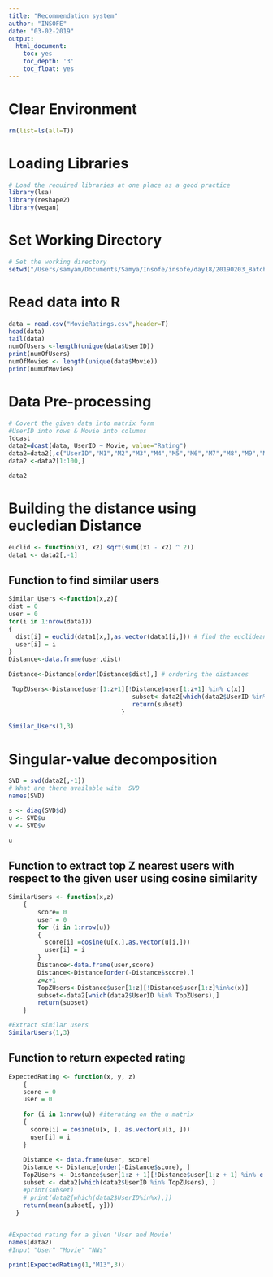 ```yaml
---
title: "Recommendation system"
author: "INSOFE"
date: "03-02-2019"
output:
  html_document:
    toc: yes
    toc_depth: '3'
    toc_float: yes
---
```


# Clear Environment

```r
rm(list=ls(all=T))
```

# Loading Libraries

```r
# Load the required libraries at one place as a good practice
library(lsa)
library(reshape2)
library(vegan)
```

# Set Working Directory

```r
# Set the working directory
setwd("/Users/samyam/Documents/Samya/Insofe/insofe/day18/20190203_Batch56_CSE_7305c_Lab04_RecommendationSystems")
```

# Read data into R

```r

data = read.csv("MovieRatings.csv",header=T)
head(data)
tail(data)
numOfUsers <-length(unique(data$UserID))
print(numOfUsers)
numOfMovies <- length(unique(data$Movie))
print(numOfMovies)
```

# Data Pre-processing

```r

# Covert the given data into matrix form
#UserID into rows & Movie into columns
?dcast
data2=dcast(data, UserID ~ Movie, value="Rating")
data2=data2[,c("UserID","M1","M2","M3","M4","M5","M6","M7","M8","M9","M10","M11","M12","M13","M14","M15","M16","M17","M18","M19")]
data2 <-data2[1:100,]
```
```r
data2
```

# Building the distance using eucledian Distance 

```r
euclid <- function(x1, x2) sqrt(sum((x1 - x2) ^ 2))
data1 <- data2[,-1]
```

## Function to find similar users

```r
Similar_Users <-function(x,z){
dist = 0
user = 0
for(i in 1:nrow(data1))
{
  dist[i] = euclid(data1[x,],as.vector(data1[i,])) # find the euclidean distance for the row to every other row in the dataset
  user[i] = i
}
Distance<-data.frame(user,dist)
                                             
Distance<-Distance[order(Distance$dist),] # ordering the distances

 TopZUsers<-Distance$user[1:z+1][!Distance$user[1:z+1] %in% c(x)]
                                  subset<-data2[which(data2$UserID %in% TopZUsers),]
                                  return(subset)
                               }
```


```r
Similar_Users(1,3)
```

# Singular-value decomposition

```r
SVD = svd(data2[,-1])
# What are there available with  SVD
names(SVD)

s <- diag(SVD$d)
u <- SVD$u
v <- SVD$v
```
```r
u
```

## Function to extract top Z nearest users with respect to the given user using cosine similarity

```r
SimilarUsers <- function(x,z)
    {
        score= 0
        user = 0
        for (i in 1:nrow(u)) 
        {
          score[i] =cosine(u[x,],as.vector(u[i,]))
          user[i] = i
        }
        Distance<-data.frame(user,score)
        Distance<-Distance[order(-Distance$score),]
        z=z+1
        TopZUsers<-Distance$user[1:z][!Distance$user[1:z]%in%c(x)]
        subset<-data2[which(data2$UserID %in% TopZUsers),]
        return(subset)
    }
```

```r
#Extract similar users
SimilarUsers(1,3)
```

## Function to return expected rating

```r
ExpectedRating <- function(x, y, z)
    {
    score = 0
    user = 0
    
    for (i in 1:nrow(u)) #iterating on the u matrix
    {
      score[i] = cosine(u[x, ], as.vector(u[i, ]))
      user[i] = i
    }
    
    Distance <- data.frame(user, score)
    Distance <- Distance[order(-Distance$score), ]
    TopZUsers <- Distance$user[1:z + 1][!Distance$user[1:z + 1] %in% c(x)]
    subset <- data2[which(data2$UserID %in% TopZUsers), ]
    #print(subset)
    # print(data2[which(data2$UserID%in%x),])
    return(mean(subset[, y]))
  }
  
```

```r
#Expected rating for a given 'User and Movie'
names(data2)
#Input "User" "Movie" "NNs"

print(ExpectedRating(1,"M13",3))
```

